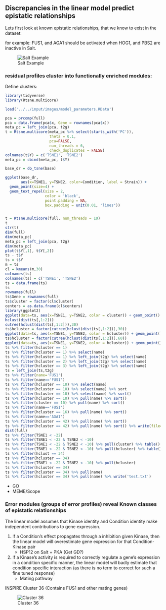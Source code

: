 ## Discrepancies in the linear model predict epistatic relationships

Lets first look at known epistatic relationships, that we know to exist in the dataset:

for example: FUS1, and AGA1 should be activated when HOG1, and PBS2 are inactive in Salt.



![Salt Example](img/HOG_PBS_RESID.png)

### residual profiles cluster into functionally enriched modules:
<!-- (so do the coefficients from before?) -->

Define clusters:
```r
library(tidyverse)
library(Rtsne.multicore)

load('../../input/images/model_parameters.RData')

pca = prcomp(full)
pca = data.frame(pca$x, Gene = rownames(pca$x))
meta_pc = left_join(pca, t2g)
t = Rtsne.multicore(meta_pc %>% select(starts_with('PC')), 
                    theta = 0.1, 
                    pca=FALSE, 
                    num_threads = 6, 
                    check_duplicates = FALSE)
colnames(t$Y) = c('TSNE1', 'TSNE2')
meta_pc = cbind(meta_pc, t$Y)

base_dr = do_tsne(base)

ggplot(base_dr, 
       aes(x=TSNE1, y=TSNE2, color=Condition, label = Strain)) + 
  geom_point(size=4) + 
  geom_text_repel(size = 2, 
                  color = 'black', 
                  point.padding = NA, 
                  box.padding = unit(0.01, "lines"))


t = Rtsne.multicore(full, num_threads = 10)
t
str(t)
dim(full)
dim(meta_pc)
meta_pc = left_join(pca, t2g)
dim(meta_pc)
plot(t$Y[,1], t$Y[,2])
ts - t$Y
ts = t$Y
m = ts
cl = kmeans(m,30)
colnames(ts)
colnames(ts) = c('TSNE1', 'TSNE2')
ts = data.frame(ts)
ts
rownames(full)
ts$Gene = rownames(full)
ts$cluster = factor(cl$cluster)
centers = as.data.frame(cl$centers)
library(ggplot2)
ggplot(data=ts, aes(x=TSNE1, y=TSNE2, color = cluster)) + geom_point()
hclust(dist(ts[,1:2]))
cutree(hclust(dist(ts[,1:2])),30)
ts$hcluster = factor(cutree(hclust(dist(ts[,1:2])),30))
ggplot(data=ts, aes(x=TSNE1, y=TSNE2, color = hcluster)) + geom_point()
ts$hcluster = factor(cutree(hclust(dist(ts[,1:2])),60))
ggplot(data=ts, aes(x=TSNE1, y=TSNE2, color = hcluster)) + geom_point()
ts %>% filter(hcluster == 1)
ts %>% filter(hcluster == 1) %>% select(name)
ts %>% filter(hcluster == 1) %>% left_join(t2g) %>% select(name)
ts %>% filter(hcluster == 2) %>% left_join(t2g) %>% select(name)
ts %>% filter(hcluster == 3) %>% left_join(t2g) %>% select(name)
ts = left_join(ts,t2g)
ts %>% filter(name='FUS1')
ts %>% filter(name=='FUS1')
ts %>% filter(hcluster == 10) %>% select(name)
ts %>% filter(hcluster == 10) %>% select(name) %>% sort
ts %>% filter(hcluster == 10) %>% select(name) %>% sort()
ts %>% filter(hcluster == 10) %>% pull(name) %>% sort()
ts %>% filter(cluster == 10) %>% pull(name) %>% sort()
ts %>% filter(name=='FUS1')
ts %>% filter(hcluster == 16) %>% pull(name) %>% sort()
ts %>% filter(name=='AGA1')
ts %>% filter(hcluster == 42) %>% pull(name) %>% sort()
ts %>% filter(hcluster == 42) %>% pull(name) %>% sort() %>% write(file='test.txt')
dist(full)
ts %>% filter(TSNE1 < -22)
ts %>% filter(TSNE1 < -22 & TSNE2 < -10)
ts %>% filter(TSNE1 < -22 & TSNE2 < -10) %>% pull(cluster) %>% table()
ts %>% filter(TSNE1 < -22 & TSNE2 < -10) %>% pull(hcluster) %>% table()
ts %>% filter(hclust == 34)
ts %>% filter(hcluster == 34)
ts %>% filter(TSNE1 < -22 & TSNE2 < -10) %>% pull(hcluster)
ts %>% filter(hcluster == 34)
ts %>% filter(hcluster == 34) %>% pull(name)
ts %>% filter(hcluster == 34) %>% pull(name) %>% write('test.txt')


```


*  GO
*  MEME/Scope

### Error modules (groups of error profiles) reveal Known classes of epistatic relationships
<!-- Class 1 -->
The linear model assumes that Kinase identity and Condition identity make independent contributions to gene expression.  

1. If a Condition's effect propagates through a inhibition given Kinase, then the linear model will overestimate gene expression for that Condition-Kinase pair  
    * HSP12 on Salt + PKA (Get GD?)
2. If a Kinase's activity is required to correctly regulate a gene's expression in a condition specific manner, the linear model will badly estimate that condition specific interaction (as there is no term to correct for such a fine tuned response)
	  * Mating pathway  

INSPIRE Cluster 36 (Contains FUS1 and other mating genes)

![Cluster 36](img/cluster36.png)
